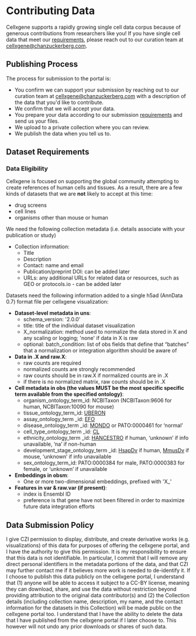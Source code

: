 # Contributing Data

Cellxgene supports a rapidly growing single cell data corpus because of generous contributions from researchers like you! If you have single cell data that meet our [requirements](#dataset-requirements), please reach out to our curation team at [cellxgene@chanzuckerberg.com](cellxgene@chanzuckerberg.com).

## Publishing Process

The process for submission to the portal is:
- You confirm we can support your submission by reaching out to our curation team at [cellxgene@chanzuckerberg.com](cellxgene@chanzuckerberg.com) with a description of the data that you'd like to contribute.
- We confirm that we will accept your data.
- You prepare your data according to our submission [requirements](#dataset-requirements) and send us your files.
- We upload to a private collection where you can review.
- We publish the data when you tell us to.



## Dataset Requirements

### Data Eligibility
Cellxgene is focused on supporting the global community attempting to create references of human cells and tissues. As a result, there are a few kinds of datasets that we are **not** likely to accept at this time:
- drug screens
- cell lines
- organisms other than mouse or human 

We need the following collection metadata (i.e. details associate with your publication or study)

- Collection information:
  - Title
  - Description
  - Contact: name and email
  - Publication/preprint DOI: can be added later
  - URLs: any additional URLs for related data or resources, such as GEO or protocols.io - can be added later
 
Datasets need the following information added to a single h5ad (AnnData 0.7) format file per cellxgene visualization:
- **Dataset-level metadata in uns**:
  - schema_version: '2.0.0'
  - title: title of the individual dataset visualization
  - X_normalization: method used to normalize the data stored in X and any scaling or logging; 'none' if data in X is raw 
  - optional: batch_condition: list of obs fields that define that “batches” that a normalization or integration algorithm should be aware of
- **Data in .X and raw.X**:
  - raw counts are required
  - normalized counts are strongly recommended
  - raw counts should be in raw.X if normalized counts are in .X
  - if there is no normalized matrix, raw counts should be in .X
- **Cell metadata in obs (the values MUST be the most specific specific term available from the specified ontology)**:
  - organism_ontology_term_id: NCBITaxon (NCBITaxon:9606 for human, NCBITaxon:10090 for mouse)
  - tissue_ontology_term_id: [UBERON](https://www.ebi.ac.uk/ols/ontologies/uberon)
  - assay_ontology_term _id: [EFO](https://www.ebi.ac.uk/ols/ontologies/efo)
  - disease_ontology_term _id: [MONDO](https://www.ebi.ac.uk/ols/ontologies/mondo) or PATO:0000461 for ‘normal’
  - cell_type_ontology_term _id: [CL](https://www.ebi.ac.uk/ols/ontologies/cl)
  - ethnicity_ontology_term _id: [HANCESTRO](https://www.ebi.ac.uk/ols/ontologies/hancestro) if human, ‘unknown’ if info unavailable, ‘na’ if non-human
  - development_stage_ontology_term _id: [HsapDv](https://www.ebi.ac.uk/ols/ontologies/hsapdv) if human, [MmusDv](https://www.ebi.ac.uk/ols/ontologies/mmusdv) if mouse, ‘unknown’ if info unavailable
  - sex_ontology_term_id: PATO:0000384 for male, PATO:0000383 for female, or ‘unknown’ if unavailable
- **Embeddings in obsm**:
  - One or more two-dimensional embeddings, prefixed with 'X_'
- **Features in var & raw.var (if present)**:
  - index is Ensembl ID
  - preference is that gene have not been filtered in order to maximize future data integration efforts

## Data Submission Policy

I give CZI permission to display, distribute, and create derivative works (e.g. visualizations) of this data for purposes of offering the cellxgene portal, and I have the authority to give this permission. It is my responsibility to ensure that this data is not identifiable. In particular, I commit that I will remove any direct personal identifiers in the metadata portions of the data, and that CZI may further contact me if it believes more work is needed to de-identify it. If I choose to publish this data publicly on the cellxgene portal, I understand that (1) anyone will be able to access it subject to a CC-BY license, meaning they can download, share, and use the data without restriction beyond providing attribution to the original data contributor(s) and (2) the Collection details (including collection name, description, my name, and the contact information for the datasets in this Collection) will be made public on the cellxgene portal too. I understand that I have the ability to delete the data that I have published from the cellxgene portal if I later choose to. This however will not undo any prior downloads or shares of such data.




